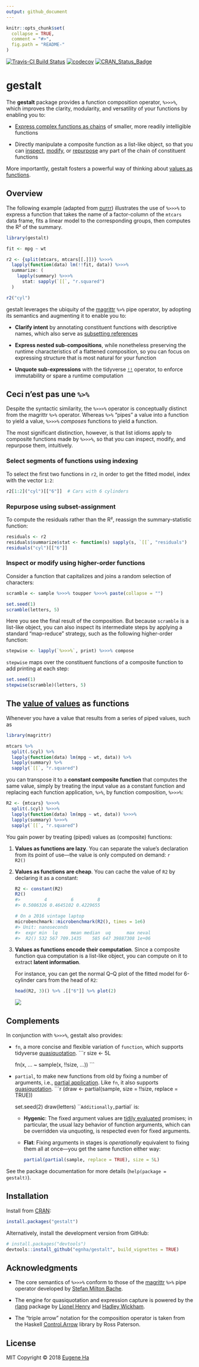 ```yaml
---
output: github_document
---
```


<!-- README.md is generated from README.Rmd. Please edit that file -->

```r
knitr::opts_chunk$set(
  collapse = TRUE,
  comment = "#>",
  fig.path = "README-"
)
```

[![Travis-CI Build Status](https://travis-ci.org/egnha/gestalt.svg?branch=master)](https://travis-ci.org/egnha/gestalt)
[![codecov](https://codecov.io/gh/egnha/gestalt/branch/master/graph/badge.svg)](https://codecov.io/gh/egnha/gestalt)
[![CRAN_Status_Badge](http://www.r-pkg.org/badges/version/gestalt)](https://cran.r-project.org/package=gestalt)

# gestalt

The **gestalt** package provides a function composition operator, `%>>>%`, which
improves the clarity, modularity, and versatility of your functions by enabling
you to:

 - [Express complex functions as chains](#overview) of smaller, more readily
   intelligible functions
   
 - Directly manipulate a composite function as a list-like object, so that you
   can [inspect](#inspect-or-modify-using-higher-order-functions),
   [modify](#inspect-or-modify-using-higher-order-functions), or
   [repurpose](#repurpose-using-subset-assignment) any part of the chain of
   constituent functions

More importantly, gestalt fosters a powerful way of thinking about
[values as functions](#the-value-of-values-as-functions).

## Overview

The following example (adapted from [purrr](https://purrr.tidyverse.org))
illustrates the use of `%>>>%` to express a function that takes the
name of a factor-column of the `mtcars` data frame, fits a linear model to the
corresponding groups, then computes the R² of the summary.

```r
library(gestalt)

fit <- mpg ~ wt

r2 <- {split(mtcars, mtcars[[.]])} %>>>%
  lapply(function(data) lm(!!fit, data)) %>>>%
  summarize: (
    lapply(summary) %>>>%
      stat: sapply(`[[`, "r.squared")
  )

r2("cyl")
```

gestalt leverages the ubiquity of the [magrittr](https://magrittr.tidyverse.org)
`%>%` pipe operator, by adopting its semantics and augmenting it to enable you to:

 - **Clarify intent** by annotating constituent functions with descriptive names,
   which also serve as
   [subsetting references](#repurpose-using-subset-assignment)
   
 - **Express nested sub-compositions**, while nonetheless preserving the runtime 
   characteristics of a flattened composition, so you can focus on expressing
   structure that is most natural for your function
   
 - **Unquote sub-expressions** with the tidyverse
   [`!!`](http://rlang.r-lib.org/reference/quasiquotation.html) operator, to
   enforce immutability or spare a runtime computation

## Ceci n’est pas une `%>%`

Despite the syntactic similarity, the `%>>>%` operator is conceptually distinct
from the magrittr `%>%` operator. Whereas `%>%` “pipes” a value into a function
to yield a value, `%>>>%` _composes_ functions to yield a function.

The most significant distinction, however, is that list idioms apply to
composite functions made by `%>>>%`, so that you can inspect, modify, and
repurpose them, intuitively.

### Select segments of functions using indexing

To select the first two functions in `r2`, in order to get the fitted model,
index with the vector `1:2`:

```r
r2[1:2]("cyl")[["6"]]  # Cars with 6 cylinders
```

### Repurpose using subset-assignment

To compute the residuals rather than the R², reassign the summary-statistic
function:

```r
residuals <- r2
residuals$summarize$stat <- function(s) sapply(s, `[[`, "residuals")
residuals("cyl")[["6"]]
```
    
### Inspect or modify using higher-order functions

Consider a function that capitalizes and joins a random selection of characters:

```r
scramble <- sample %>>>% toupper %>>>% paste(collapse = "")

set.seed(1)
scramble(letters, 5)
```

Here you see the final result of the composition. But because `scramble` is a
list-like object, you can also inspect its intermediate steps by applying a
standard “map-reduce” strategy, such as the following higher-order function:

```r
stepwise <- lapply(`%>>>%`, print) %>>>% compose
```

`stepwise` maps over the constituent functions of a composite function to
add printing at each step:

```r
set.seed(1)
stepwise(scramble)(letters, 5)
```

## The [value of values](https://youtu.be/-6BsiVyC1kM) as functions

Whenever you have a value that results from a series of piped values, such as

```r
library(magrittr)

mtcars %>% 
  split(.$cyl) %>% 
  lapply(function(data) lm(mpg ~ wt, data)) %>% 
  lapply(summary) %>% 
  sapply(`[[`, "r.squared")
```

you can transpose it to a **constant composite function** that computes the same
value, simply by treating the input value as a constant function and replacing
each function application, `%>%`, by function composition, `%>>>%`:

```r
R2 <- {mtcars} %>>>% 
  split(.$cyl) %>>>%
  lapply(function(data) lm(mpg ~ wt, data)) %>>>%
  lapply(summary) %>>>%
  sapply(`[[`, "r.squared")
```

You gain power by treating (piped) values as (composite) functions:

 1. **Values as functions are lazy**. You can separate the value’s declaration
    from its point of use—the value is only computed on demand:
    ```r
    R2()
    ```
    
 2. **Values as functions are cheap**. You can cache the value of `R2` by
    declaring it as a constant:
    ```r
    R2 <- constant(R2)
    R2()
    #>         4         6         8 
    #> 0.5086326 0.4645102 0.4229655
    
    # On a 2016 vintage laptop
    microbenchmark::microbenchmark(R2(), times = 1e6)  
    #> Unit: nanoseconds
    #>  expr min  lq     mean median  uq      max neval
    #>  R2() 532 567 709.1435    585 647 39887308 1e+06
    ```
  
 2. **Values as functions encode their computation**. Since a composite function
    qua computation is a list-like object, you can compute on it to extract
    **latent information**.
    
    For instance, you can get the normal Q–Q plot of the fitted model for
    6-cylinder cars from the head of `R2`:
    ```r
    head(R2, 3)() %>% .[["6"]] %>% plot(2)
    ```
    <img src="inst/images/plot.svg"/>
    
## Complements

In conjunction with `%>>>%`, gestalt also provides:

 - `fn`, a more concise and flexible variation of `function`, which supports
   tidyverse
   [quasiquotation](http://rlang.r-lib.org/reference/quasiquotation.html).
    ```r
    size <- 5L
    
    fn(x, ... ~ sample(x, !!size, ...))
    ```
    
 - `partial`, to make new functions from old by fixing a number of arguments,
   i.e.,
   [partial application](https://en.wikipedia.org/wiki/Partial_application).
   Like `fn`, it also supports 
   [quasiquotation](http://rlang.r-lib.org/reference/quasiquotation.html).
    ```r
    (draw <- partial(sample, size = !!size, replace = TRUE))
    
    set.seed(2)
    draw(letters)
    ```
    Additionally, `partial` is:
    
    * **Hygenic**: The fixed argument values are
      [tidily evaluated](http://rlang.r-lib.org/reference/eval_tidy.html)
      promises; in particular, the usual lazy behavior of function arguments,
      which can be overridden via unquoting, is respected even for fixed
      arguments.
      
    * **Flat**: Fixing arguments in stages is _operationally_ equivalent to
      fixing them all at once—you get the same function either way:
      ```r
      partial(partial(sample, replace = TRUE), size = 5L)
      ```
 
See the package documentation for more details (`help(package = gestalt)`).

## Installation

Install from [CRAN](https://cran.r-project.org/package=gestalt):

```r
install.packages("gestalt")
```

Alternatively, install the development version from GitHub:

```r
# install.packages("devtools")
devtools::install_github("egnha/gestalt", build_vignettes = TRUE)
```

## Acknowledgments

 - The core semantics of `%>>>%` conform to those of the 
   [magrittr](https://magrittr.tidyverse.org) `%>%` pipe operator developed by
   [Stefan Milton Bache](https://github.com/smbache).
   
 - The engine for quasiquotation and expression capture is powered by the
   [rlang](https://rlang.r-lib.org) package by
   [Lionel Henry](https://github.com/lionel-) and
   [Hadley Wickham](https://github.com/hadley).
   
 - The “triple arrow” notation for the composition operator is taken from the
   Haskell
   [Control.Arrow](https://hackage.haskell.org/package/base/docs/Control-Arrow.html)
   library by Ross Paterson.

## License

MIT Copyright © 2018 [Eugene Ha](https://github.com/egnha)
